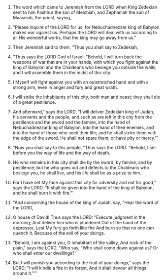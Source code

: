 
1. The word which came to Jeremiah from the LORD when King Zedekiah sent to him Pashhur the son of Melchiah, and Zephaniah the son of Maaseiah, the priest, saying,

2. "Please inquire of the LORD for us, for Nebuchadnezzar king of Babylon makes war against us. Perhaps the LORD will deal with us according to all His wonderful works, that the king may go away from us."

3. Then Jeremiah said to them, "Thus you shall say to Zedekiah,

4. "Thus says the LORD God of Israel: "Behold, I will turn back the weapons of war that are in your hands, with which you fight against the king of Babylon and the Chaldeans who besiege you outside the walls; and I will assemble them in the midst of this city.

5. I Myself will fight against you with an outstretched hand and with a strong arm, even in anger and fury and great wrath.

6. I will strike the inhabitants of this city, both man and beast; they shall die of a great pestilence.

7. And afterward," says the LORD, "I will deliver Zedekiah king of Judah, his servants and the people, and such as are left in this city from the pestilence and the sword and the famine, into the hand of Nebuchadnezzar king of Babylon, into the hand of their enemies, and into the hand of those who seek their life; and he shall strike them with the edge of the sword. He shall not spare them, or have pity or mercy."'

8. "Now you shall say to this people, "Thus says the LORD: "Behold, I set before you the way of life and the way of death.

9. He who remains in this city shall die by the sword, by famine, and by pestilence; but he who goes out and defects to the Chaldeans who besiege you, he shall live, and his life shall be as a prize to him.

10. For I have set My face against this city for adversity and not for good," says the LORD. "It shall be given into the hand of the king of Babylon, and he shall burn it with fire."'

11. "And concerning the house of the king of Judah, say, "Hear the word of the LORD,

12. O house of David! Thus says the LORD: "Execute judgment in the morning; And deliver him who is plundered Out of the hand of the oppressor, Lest My fury go forth like fire And burn so that no one can quench it, Because of the evil of your doings.

13. "Behold, I am against you, O inhabitant of the valley, And rock of the plain," says the LORD, "Who say, "Who shall come down against us? Or who shall enter our dwellings?'

14. But I will punish you according to the fruit of your doings," says the LORD; "I will kindle a fire in its forest, And it shall devour all things around it.""'


